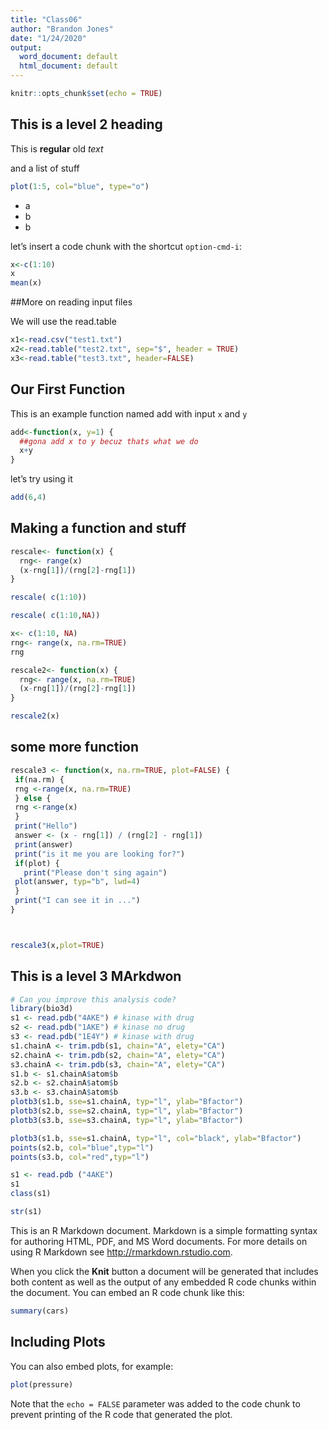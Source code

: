 ```yaml
---
title: "Class06"
author: "Brandon Jones"
date: "1/24/2020"
output:
  word_document: default
  html_document: default
---
```


```r
knitr::opts_chunk$set(echo = TRUE)
```

## This is a level 2 heading

This is **regular** old *text*


and a list of stuff
```r
plot(1:5, col="blue", type="o")
```

- a
- b
- b

let's insert a code chunk with the shortcut `option-cmd-i`:


```r

x<-c(1:10)
x
mean(x)
```

##More on reading input files

We will use the read.table

```r

x1<-read.csv("test1.txt")
x2<-read.table("test2.txt", sep="$", header = TRUE)
x3<-read.table("test3.txt", header=FALSE)


```

## Our First Function

This is an example function named add with input `x` and `y`

```r
add<-function(x, y=1) {
  ##gona add x to y becuz thats what we do
  x+y
}
```

let's try using it 

```r
add(6,4)

```

## Making a function and stuff

```r

rescale<- function(x) {
  rng<- range(x)
  (x-rng[1])/(rng[2]-rng[1])
}

rescale( c(1:10))

rescale( c(1:10,NA))

x<- c(1:10, NA)
rng<- range(x, na.rm=TRUE)
rng 

rescale2<- function(x) {
  rng<- range(x, na.rm=TRUE)
  (x-rng[1])/(rng[2]-rng[1])
}

rescale2(x)
```


## some more function

```r
rescale3 <- function(x, na.rm=TRUE, plot=FALSE) {
 if(na.rm) {
 rng <-range(x, na.rm=TRUE)
 } else {
 rng <-range(x)
 }
 print("Hello")
 answer <- (x - rng[1]) / (rng[2] - rng[1])
 print(answer)
 print("is it me you are looking for?")
 if(plot) {
   print("Please don't sing again")
 plot(answer, typ="b", lwd=4)
 }
 print("I can see it in ...")
}



rescale3(x,plot=TRUE)
```




## This is a level 3 MArkdwon
```r

# Can you improve this analysis code?
library(bio3d)
s1 <- read.pdb("4AKE") # kinase with drug
s2 <- read.pdb("1AKE") # kinase no drug
s3 <- read.pdb("1E4Y") # kinase with drug
s1.chainA <- trim.pdb(s1, chain="A", elety="CA")
s2.chainA <- trim.pdb(s2, chain="A", elety="CA")
s3.chainA <- trim.pdb(s3, chain="A", elety="CA")
s1.b <- s1.chainA$atom$b
s2.b <- s2.chainA$atom$b
s3.b <- s3.chainA$atom$b
plotb3(s1.b, sse=s1.chainA, typ="l", ylab="Bfactor")
plotb3(s2.b, sse=s2.chainA, typ="l", ylab="Bfactor")
plotb3(s3.b, sse=s3.chainA, typ="l", ylab="Bfactor") 

plotb3(s1.b, sse=s1.chainA, typ="l", col="black", ylab="Bfactor")
points(s2.b, col="blue",typ="l")
points(s3.b, col="red",typ="l")
```


```r
s1 <- read.pdb ("4AKE")
s1
class(s1)

```

```r
str(s1)

```



This is an R Markdown document. Markdown is a simple formatting syntax for authoring HTML, PDF, and MS Word documents. For more details on using R Markdown see <http://rmarkdown.rstudio.com>.

When you click the **Knit** button a document will be generated that includes both content as well as the output of any embedded R code chunks within the document. You can embed an R code chunk like this:

```r
summary(cars)
```

## Including Plots

You can also embed plots, for example:

```r
plot(pressure)
```

Note that the `echo = FALSE` parameter was added to the code chunk to prevent printing of the R code that generated the plot.

